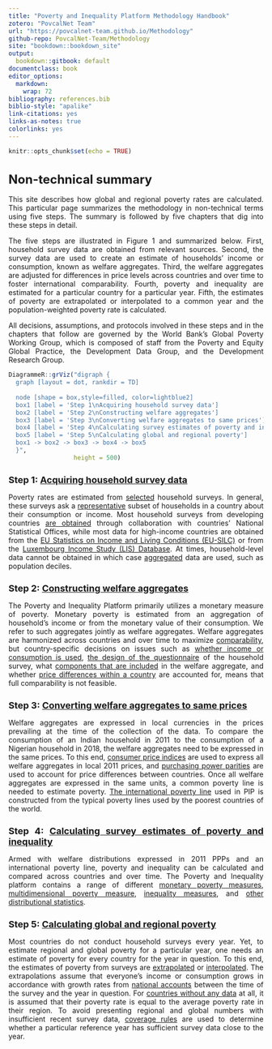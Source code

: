 ---
title: "Poverty and Inequality Platform Methodology Handbook"
zotero: "PovcalNet Team"
url: "https://povcalnet-team.github.io/Methodology"
github-repo: PovcalNet-Team/Methodology
site: "bookdown::bookdown_site"
output:
  bookdown::gitbook: default
documentclass: book 
editor_options: 
  markdown: 
    wrap: 72
bibliography: references.bib
biblio-style: "apalike"
link-citations: yes
links-as-notes: true
colorlinks: yes
---

```{=html}
<style type="text/css">
h1 { /* Header 1 */
  font-size: 24px;
}
h2 { /* Header 2 */
    font-size: 18px;
}
h3 { /* Header 3 */
    font-size: 14px;
}
body {
text-align: justify}

</style>
```
```{r setup, include=FALSE}
knitr::opts_chunk$set(echo = TRUE) 
```

# Non-technical summary {.unnumbered}

This site describes how global and regional poverty rates are
calculated. This particular page summarizes the methodology in
non-technical terms using five steps. The summary is followed by five
chapters that dig into these steps in detail.

The five steps are illustrated in Figure 1 and summarized below. First, household survey data are obtained from relevant sources.
Second, the survey data are used to create an estimate of households'
income or consumption, known as welfare aggregates. Third, the welfare
aggregates are adjusted for differences in price levels across countries
and over time to foster international comparability. Fourth, poverty and
inequality are estimated for a particular country for a particular year.
Fifth, the estimates of poverty are extrapolated or interpolated to a
common year and the population-weighted poverty rate is calculated.

All decisions, assumptions, and protocols involved in these steps and in
the chapters that follow are governed by the World Bank's Global Poverty
Working Group, which is composed of staff from the Poverty and Equity
Global Practice, the Development Data Group, and the Development
Research Group.

```{r, echo=FALSE}
DiagrammeR::grViz("digraph {
  graph [layout = dot, rankdir = TD]
  
  node [shape = box,style=filled, color=lightblue2]        
  box1 [label = 'Step 1\nAcquiring household survey data']
  box2 [label = 'Step 2\nConstructing welfare aggregates']
  box3 [label = 'Step 3\nConverting welfare aggregates to same prices']
  box4 [label = 'Step 4\nCalculating survey estimates of poverty and inequality']
  box5 [label = 'Step 5\nCalculating global and regional poverty']
  box1 -> box2 -> box3 -> box4 -> box5
  }", 
                  height = 500)
```

## Step 1: [Acquiring household survey data](#acquiring) {.unnumbered}

Poverty rates are estimated from [selected](#selection) household
surveys. In general, these surveys ask a
[representative](#representativeness) subset of households in a country
about their consumption or income. Most household surveys from
developing countries [are obtained](#selection) through collaboration
with countries' National Statistical Offices, while most data for
high-income countries are obtained from the [EU Statistics on Income and
Living Conditions
(EU-SILC)](https://ec.europa.eu/eurostat/web/microdata/european-union-statistics-on-income-and-living-conditions)
or from the [Luxembourg Income Study (LIS)
Database](https://www.lisdatacenter.org). At times, household-level data
cannot be obtained in which case [aggregated](#grouped) data are used,
such as population deciles.

## Step 2: [Constructing welfare aggregates](#welfareaggregate) {.unnumbered}

The Poverty and Inequality Platform primarily utilizes a monetary
measure of poverty. Monetary poverty is estimated from an aggregation of
household's income or from the monetary value of their consumption. We
refer to such aggregates jointly as welfare aggregates. Welfare
aggregates are harmonized across countries and over time to maximize
[comparability](#comparability), but country-specific decisions on
issues such as [whether income or consumption is
used](#incomeorconsumption), [the design of the
questionnaire](#questionnaire) of the household survey, what [components
that are included](#imputedrent) in the welfare aggregate, and whether [price
differences within a country](#spatialtemporal) are accounted for, means
that full comparability is not feasible.

## Step 3: [Converting welfare aggregates to same prices](#convert) {.unnumbered}

Welfare aggregates are expressed in local currencies in the prices
prevailing at the time of the collection of the data. To compare the
consumption of an Indian household in 2011 to the consumption of a
Nigerian household in 2018, the welfare aggregates need to be expressed
in the same prices. To this end, [consumer price indices](#CPIs) are
used to express all welfare aggregates in local 2011 prices, and
[purchasing power parities](#PPPs) are used to account for price
differences between countries. Once all welfare aggregates are expressed
in the same units, a common poverty line is needed to estimate poverty.
[The international poverty line](#IPL) used in PIP is constructed from the typical poverty lines used by the poorest countries of the world.

## Step 4: [Calculating survey estimates of poverty and inequality](#surveyestimates) {.unnumbered}

Armed with welfare distributions expressed in 2011 PPPs and an
international poverty line, poverty and inequality can be calculated and
compared across countries and over time. The Poverty and Inequality
platform contains a range of different [monetary poverty measures](#monetarypoverty),
[multidimensional poverty measure](#mpm), [inequality measures](#inequality), and [other distributional statistics](#dist).

## Step 5: [Calculating global and regional poverty](#lineupestimates) {.unnumbered}

Most countries do not conduct household surveys every year. Yet, to
estimate regional and global poverty for a particular year, one needs an
estimate of poverty for every country for the year in question. To this
end, the estimates of poverty from surveys are
[extrapolated](#extrapolations) or [interpolated](#interpolations). The
extrapolations assume that everyone's income or consumption grows in
accordance with growth rates from [national accounts](#nationalaccounts)
between the time of the survey and the year in question. For [countries
without any data](#nodata) at all, it is assumed that their poverty rate
is equal to the average poverty rate in their region. To avoid
presenting regional and global numbers with insufficient recent survey
data, [coverage rules](#coverage) are used to determine whether a
particular reference year has sufficient survey data close to the year.
